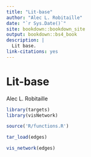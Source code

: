 ```yaml
--- 
title: "Lit-base"
author: "Alec L. Robitaille"
date: "`r Sys.Date()`"
site: bookdown::bookdown_site
output: bookdown::bs4_book
description: |
  Lit base.
link-citations: yes
---
```



# Lit-base
Alec L. Robitaille


```r
library(targets)
library(visNetwork)

source('R/functions.R')

tar_load(edges)

vis_network(edges)
```
